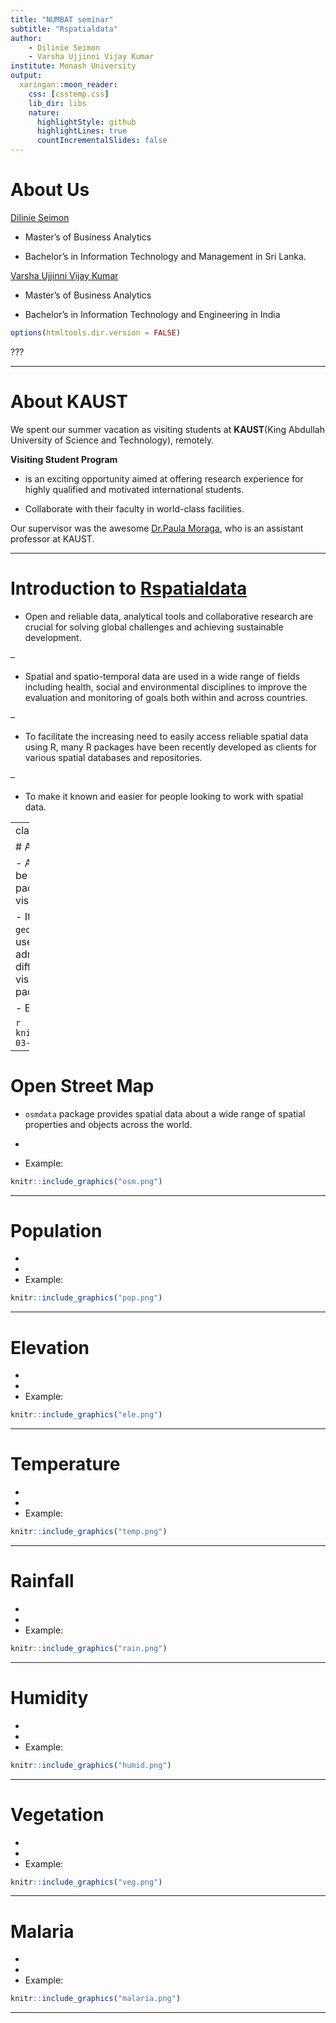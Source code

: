 ```yaml
---
title: "NUMBAT seminar"
subtitle: "Rspatialdata"
author:
    - Dilinie Seimon 
    - Varsha Ujjinni Vijay Kumar
institute: Monash University
output:
  xaringan::moon_reader:
    css: [csstemp.css]
    lib_dir: libs
    nature:
      highlightStyle: github
      highlightLines: true
      countIncrementalSlides: false
---
```


# About Us 

[Dilinie Seimon](https://www.linkedin.com/in/dilinieseimon/) 

- Master's of Business Analytics 

- Bachelor's in Information Technology and Management in Sri Lanka. 


[Varsha Ujjinni Vijay Kumar](https://www.linkedin.com/in/varsha-ujjinni-vijay-kumar-1026121a4/)

- Master's of Business Analytics 

- Bachelor's in Information Technology and Engineering in India 


```r
options(htmltools.dir.version = FALSE)
```

???

---

# About KAUST

We spent our summer vacation as visiting students at **KAUST**(King Abdullah University of Science and Technology), remotely.  

**Visiting Student Program**

-  is an exciting opportunity aimed at offering research experience for highly qualified and motivated international students.

-  Collaborate with their faculty in world-class facilities.


Our supervisor was the awesome [Dr.Paula Moraga](https://www.paulamoraga.com/), who is an assistant professor at KAUST.

---

# Introduction to [Rspatialdata](https://rspatialdata.github.io/)

- Open and reliable data, analytical tools and collaborative research are crucial for solving global challenges and achieving sustainable development.

--

- Spatial and spatio-temporal data are used in a wide range of fields including health, social and environmental disciplines to improve the evaluation and monitoring of goals both within and across countries.

--

- To facilitate the increasing need to easily access reliable spatial data using R, many R packages have been recently developed as clients for various spatial databases and repositories.

--

- To make it known and easier for people looking to work with spatial data.

---
class: inverse

# Administrative Boundaries 

- Administrative Boundaries can be taken from `rgeoboundaries` package for data and visualisation.

- It has functions like `geoboundaries()` which can be used to retrieve the administrative boundaries of different regions and can be visualised using the `ggplot2` package.   

- Example: 

```r
knitr::include_graphics("2021-03-08.png")
```

---

# Open Street Map 

- `osmdata` package provides spatial data about a wide range of spatial properties and objects across the world. 

- 

- Example: 

```r
knitr::include_graphics("osm.png")
```

---

# Population

-

-

- Example: 

```r
knitr::include_graphics("pop.png")
```
---

# Elevation

-

-

- Example: 

```r
knitr::include_graphics("ele.png")
```

---

# Temperature

-

-

- Example: 

```r
knitr::include_graphics("temp.png")
```

---

# Rainfall

-

-

- Example: 

```r
knitr::include_graphics("rain.png")
```

---

# Humidity

-

-

- Example: 

```r
knitr::include_graphics("humid.png")
```

---

# Vegetation

-

-

- Example: 

```r
knitr::include_graphics("veg.png")
```


---

# Malaria

-

-

- Example: 

```r
knitr::include_graphics("malaria.png")
```

---

